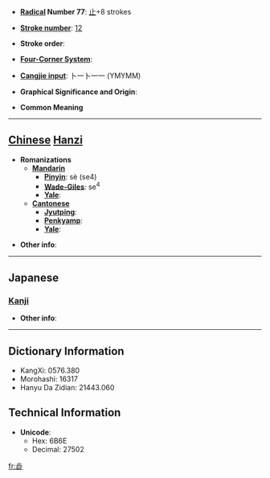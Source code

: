 * '''[[Wiktionary:Chinese radical index| Radical]] Number 77''': [[Wiktionary:Chinese radical index 止|止]]+8 strokes

* '''[[Wiktionary:Chinese total strokes index|Stroke number]]''': [[Wiktionary:Chinese total strokes index 12|12]]

* '''Stroke order''': 

* '''[[Wiktionary:Chinese four corner index|Four-Corner System]]''': 

* '''[[Wiktionary:Chinese Cangjie index|Cangjie input]]''': 卜一卜一一 (YMYMM)

* '''Graphical Significance and Origin''': 

* '''Common Meaning'''

----

== [[Chinese]] [[Hanzi]] ==

* '''Romanizations'''
** '''[[Mandarin]]'''
*** '''[[Pinyin]]''': sè (se4)
*** '''[[Wade-Giles]]''': se<sup>4</sup>
*** '''[[Yale]]''': 
** '''[[Cantonese]]'''
*** '''[[Jyutping]]''':
*** '''[[Penkyamp]]''': 
*** '''[[Yale]]''': 

* '''Other info''': 

----

==Japanese==
===[[Kanji]]===
{{kanji|on readings=[[じゅう]] (jū)
|kun readings=[[しぶ]] (shibu), [[しぶうい]] (shibuui), [[しぶうる]] (shibuuru)
}}

* '''Other info''':  

----

== Dictionary Information ==

* KangXi: 0576.380
* Morohashi: 16317
* Hanyu Da Zidian: 21443.060

== Technical Information ==

* '''Unicode''':
** Hex: 6B6E
** Decimal: 27502

[[fr:歮]]